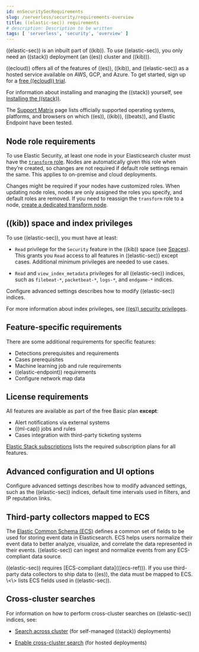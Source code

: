 ```yaml
---
id: enSecuritySecRequirements
slug: /serverless/security/requirements-overview
title: ((elastic-sec)) requirements
# description: Description to be written
tags: [ 'serverless', 'security', 'overview' ]
---
```


<div id="sec-requirements"></div>

((elastic-sec)) is an inbuilt part of ((kib)). To use ((elastic-sec)), you only need an ((stack))
deployment (an ((es)) cluster and ((kib))). 

((ecloud)) offers all of the features of ((es)), ((kib)), and ((elastic-sec)) as a hosted service 
available on AWS, GCP, and Azure. 
To get started, sign up for a [free ((ecloud)) trial](((ess-trial))).

For information about installing and managing the ((stack)) yourself, 
see [Installing the ((stack))](((stack-ref))/installing-elastic-stack.html).

The [Support Matrix](https://www.elastic.co/support/matrix) page lists officially
supported operating systems, platforms, and browsers on which ((es)), ((kib)), ((beats)), and
Elastic Endpoint have been tested.

<div id="node-role-requirements"></div>

## Node role requirements
To use Elastic Security, at least one node in your Elasticsearch cluster must have the [`transform` role](((ref))/transform-settings.html). Nodes are automatically given this role when they’re created, so changes are not required if default role settings remain the same. This applies to on-premise and cloud deployments.

Changes might be required if your nodes have customized roles. When updating node roles, nodes are only assigned the roles you specify, and default roles are removed. If you need to reassign the `transform` role to a node, [create a dedicated transform node](((ref))/modules-node.html#transform-node).

## ((kib)) space and index privileges

To use ((elastic-sec)), you must have at least:

* `Read` privilege for the `Security` feature in the ((kib)) space (see
    [Spaces](((kibana-ref))/xpack-spaces.html)). This grants you `Read` access to all features in ((elastic-sec)) except cases. Additional <DocLink id="enSecurityCasePermissions">minimum privileges</DocLink> are needed to use cases.

* `Read` and `view_index_metadata` privileges for all ((elastic-sec)) indices, such as
    `filebeat-*`, `packetbeat-*`, `logs-*`, and `endgame-*` indices.

<DocCallOut title="Note">
<DocLink id="enSecurityAdvancedSettings">Configure advanced settings</DocLink> describes how to modify ((elastic-sec)) indices.
</DocCallOut>

For more information about index privileges, see
[((es)) security privileges](((ref))/security-privileges.html).

## Feature-specific requirements

There are some additional requirements for specific features:

* <DocLink id="enSecurityDetectionsPermissionsSection">Detections prerequisites and requirements</DocLink>
* <DocLink id="enSecurityCasePermissions">Cases prerequisites</DocLink>
* <DocLink id="enSecurityMlRequirements">Machine learning job and rule requirements</DocLink>
* <DocLink id="enSecurityElasticEndpointDeployReqs">((elastic-endpoint)) requirements</DocLink>
* <DocLink id="enSecurityConfMapUi">Configure network map data</DocLink>

## License requirements

All features are available as part of the free Basic plan **except**:

* <DocLink id="enSecurityRulesUiCreate" section="set-up-alert-notifications-optional">Alert notifications via external systems</DocLink>
* <DocLink id="enSecurityMachineLearning">((ml-cap)) jobs and rules</DocLink>
* <DocLink id="enSecurityCasesUiIntegrations">Cases integration with third-party ticketing
    systems</DocLink>

[Elastic Stack subscriptions](https://www.elastic.co/subscriptions) lists the
required subscription plans for all features.

## Advanced configuration and UI options

<DocLink id="enSecurityAdvancedSettings">Configure advanced settings</DocLink> describes how to modify advanced settings, such as the
((elastic-sec)) indices, default time intervals used in filters, and IP reputation
links.

## Third-party collectors mapped to ECS

The [Elastic Common Schema (ECS)](((ecs-ref))) defines a common set of fields to be used for storing event data in Elasticsearch. ECS helps users normalize their event data
to better analyze, visualize, and correlate the data represented in their
events. ((elastic-sec)) can ingest and normalize events from any ECS-compliant data source.

<DocCallOut title="Important" color="warning">
((elastic-sec)) requires [ECS-compliant data](((ecs-ref))). If you use third-party data collectors to ship data to ((es)), the data must be mapped to ECS.
\<\<siem-field-reference>> lists ECS fields used in ((elastic-sec)).
</DocCallOut>

## Cross-cluster searches

For information on how to perform cross-cluster searches on ((elastic-sec))
indices, see:

* [Search across cluster](((ref))/modules-cross-cluster-search.html)
    (for self-managed ((stack)) deployments)

* [Enable cross-cluster search](((cloud))/ec-enable-ccs.html) (for hosted deployments)

